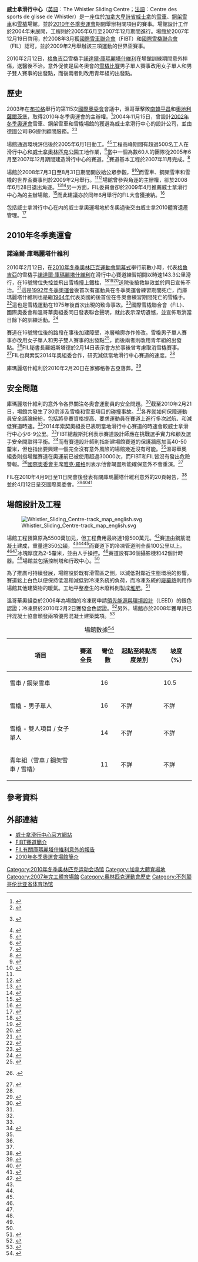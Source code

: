 {{noteTA|G1=地名
}}
{{Infobox Stadium
| name                = 威士拿滑行中心
| image               = [[Image:Whistler_bobsleigh.jpg|300px]]
| caption             = 2008年6月的威士拿滑行中心，圖中可見16號彎位和場館冷凍房
| location            = [[加拿大|加拿大]][[卑詩省|卑詩省]][[威士拿|威士拿]]
| coordinates         = {{coord|50|6|27|N|122|56|42|W|display=inline}}
| broke_ground        = 2005年6月1日
| built               = 2005年6月1日至2007年11月
| opened              = 2007年12月19日
| owner               = 溫哥華奧組委（2005年至2010年）<br>威士拿2010體育遺產（2010年冬奧會後）
| operator            = 同上
| surface             = 鋼筋混凝土連冷凍系統；可製造2-5釐米的冰層<ref name=venue />
| scoreboard          = 有
| cost                = 1億500萬[[加元|加元]]<ref name=venue />
| architect           = Stantec Architecture Limited<ref name=venue />
| project_manager     = Heatherbrae<ref name=venue />
| services engineer   = Western Pacific Enterprises GP/ Cimco Refrigeration (Toromont Industries Limited)<ref name=venue />
| general_contractor  = Emil Anderson Construction Inc.<ref name=venue />
| main_contractors    = Emil Anderson Construction Inc.<ref name=venue />
| capacity            = 12000<ref name=venue />
| dimensions          = '''雪车 / 钢架雪车：'''{{convert|1450|m|ft|abbr=on}}<br>'''雪橇 - 男子單人：''' {{convert|1374|m|ft|abbr=on}}<br>'''雪橇 - 女子單人 / 男子雙人：'''{{convert|1198|m|ft|abbr=on}}<br>'''青年組：'''{{convert|953|m|ft|abbr=on}}<br>（資料來源：<ref name=venue />）
}}
'''威士拿滑行中心'''（[[英語|英語]]：The Whistler Sliding Centre；[[法語|法語]]：Centre des sports de glisse de Whistler）是一座位於[[加拿大|加拿大]][[卑詩省|卑詩省]][[威士拿|威士拿]]的[[雪車|雪車]]、[[鋼架雪車|鋼架雪車]]和[[雪橇运动|雪橇]]場館，並於[[2010年冬季奧運會|2010年冬季奧運會]]期間舉辦相關項目的賽事。場館設計工作於2004年末展開，工程則於2005年6月至2007年12月期間進行。場館於2007年12月19日啓用，於2008年3月獲[[國際雪車聯合會|國際雪車聯合會]]（FIBT）和[[國際雪橇聯合會|國際雪橇聯合會]]（FIL）認可，並於2009年2月舉辦該三項運動的世界盃賽事。

2010年2月12日，[[格魯吉亞|格魯吉亞]]雪橇手[[諾達爾·庫瑪麗塔什維利|諾達爾·庫瑪麗塔什維利]]在場館訓練期間意外摔傷，送醫後不治。意外促使是屆冬奧會的[[2010年冬季奧林匹克運動會雪橇比賽|雪橇比賽]]男子單人賽事改用女子單人和男子雙人賽事的出發點，而後兩者則改用青年組的出發點。

==歷史==
2003年在[[布拉格|布拉格]]舉行的第115次[[國際奧委會|國際奧委會]]會議中，溫哥華擊敗[[南韓|南韓]][[平昌郡|平昌]]和[[奧地利|奧地利]][[薩爾茨堡|薩爾茨堡]]，取得2010年冬季奧運會的主辦權。<ref>{{Cite web|title = Past Olympic city post election results.|publisher = Gamesbids.com|date = 2010-06-20|url = http://www.gamesbids.com/eng/past.html|accessdate = 2010-06-20|archive-date = 2011-03-17|archive-url = https://www.webcitation.org/5xFvf0ufx?url=http://www.gamesbids.com/eng/past.html|dead-url = no}}</ref>2004年11月15日，曾設計[[2002年冬季奧運會|2002年冬季奧運會]]雪車、鋼架雪車和雪橇場館的{{link-en|Stantec|Stantec}}獲選為威士拿滑行中心的設計公司，並由德國公司IBG提供顧問服務。<ref name=award>{{Cite web|title = VANOC selects designer for Whistler Sliding Centre.|publisher = Vancouver Organizing Committee for the 2010 Olympic and Paralympic Winter Games (VANOC)|date = 2004-11-15|url = http://www.vancouver2010.com/olympic-news/n/news/vanoc-selects-designer-for-whistler-sliding-centre_35924mq.html|accessdate = 2008-02-11|archive-date = 2010-01-16|archive-url = https://web.archive.org/web/20100116014951/http://www.vancouver2010.com/olympic-news/n/news/vanoc-selects-designer-for-whistler-sliding-centre_35924mq.html|dead-url = no}}</ref><ref name=gurgel>{{Cite web|title = Leistungsspektrum Planungphase|publisher = IBG-Gurgel|url = http://ibg-gurgel.gmxhome.de/tipps.html|accessdate = 2010-04-01|deadurl = yes|archiveurl = https://archive.is/20110719033832/http://ibg-gurgel.gmxhome.de/tipps.html|archivedate = 2011-07-19}} {{de icon}}</ref> 

場館通過環境評估後於2005年6月1日動工。<ref>{{Cite web|title = Whistler Sliding Centre Environmental Screening Process.|publisher = VANOC|date = 2005-06-08|url = http://www.vancouver2010.com/dl/00/03/62/05-06-08-wsc-ceaa-backgrounder-en_28d-IT.pdf|accessdate = 2008-02-11|archive-date = 2010-01-16|archive-url = https://web.archive.org/web/20100116014952/http://www.vancouver2010.com/dl/00/03/62/05-06-08-wsc-ceaa-backgrounder-en_28d-IT.pdf|dead-url = no}}</ref><ref name=siteprep>{{Cite web|title = Preliminary site preparation begins on schedule at the Whistler Sliding Centre|publisher = VANOC|date = 2005-06-07|url = http://www.vancouver2010.com/olympic-news/n/news/preliminary-site-preparation-begins-on-schedule-at-the-whistler-sliding-centre-following-environmental-screening-approval_36200HU.html|accessdate = 2008-02-11|archive-date = 2010-01-16|archive-url = https://web.archive.org/web/20100116014935/http://www.vancouver2010.com/olympic-news/n/news/preliminary-site-preparation-begins-on-schedule-at-the-whistler-sliding-centre-following-environmental-screening-approval_36200HU.html|dead-url = no}}</ref>工程高峰期間有超過500名工人在滑行中心和[[威士拿奧林匹克公園|威士拿奧林匹克公園]]工地作業，<ref name=construct>{{Cite web|title = Construction Update: Whistler venues taking shape.|publisher = VANOC|date = 2006-07-25|url = http://www.vancouver2010.com/olympic-news/n/news/feature-stories/construction-update--whistler-venues-taking-shape_38184ai.html|accessdate = 2008-02-11|archive-date = 2010-04-08|archive-url = https://web.archive.org/web/20100408231130/http://www.vancouver2010.com/olympic-news/n/news/feature-stories/construction-update--whistler-venues-taking-shape_38184ai.html|dead-url = no}}</ref>當中一個為數60人的團隊從2005年6月至2007年12月期間建造滑行中心的賽道。<ref name=worker>{{Cite web|title = Pride in a job well done.|publisher = VANOC|date = 2007-12-14|url = http://www.vancouver2010.com/olympic-news/n/news/feature-stories/pride-in-a-job-well-done_39392qT.html|accessdate = 2008-02-11|archive-date = 2010-01-16|archive-url = https://web.archive.org/web/20100116015012/http://www.vancouver2010.com/olympic-news/n/news/feature-stories/pride-in-a-job-well-done_39392qT.html|dead-url = no}}</ref>賽道基本工程於2007年11月完成。<ref>{{Cite web|title = More than two years before Games begin, construction completed at all Whistler-based Vancouver 2010 competition venues.|publisher = VANOC|date = 2007-12-13|url = http://www.vancouver2010.com/olympic-news/n/news/more-than-two-years-before-games-begin--construction-completed-at-all-whistler-based-vancouver-2010-competition-venues_37750ty.html|accessdate = 2008-02-11|archive-date = 2010-04-08|archive-url = https://web.archive.org/web/20100408223726/http://www.vancouver2010.com/olympic-news/n/news/more-than-two-years-before-games-begin--construction-completed-at-all-whistler-based-vancouver-2010-competition-venues_37750ty.html|dead-url = no}}</ref>

場館於2008年7月3日至8月31日期間開放給公眾參觀，<ref name=open2>{{Cite web|title = The Whistler Sliding Centre and Whistler Olympic Park open to public tours.|publisher = VANOC|date = 2008-06-05|url = http://www.vancouver2010.com/olympic-news/n/news/the-whistler-sliding-centre-and-whistler-olympic-park-to-open-for-public-tours_36966sO.html|accessdate = 2008-06-06|archive-date = 2010-01-16|archive-url = https://web.archive.org/web/20100116015010/http://www.vancouver2010.com/olympic-news/n/news/the-whistler-sliding-centre-and-whistler-olympic-park-to-open-for-public-tours_36966sO.html|dead-url = no}}</ref><ref name=open>{{Cite web|title = VANOC Board of Directors receives business plan update, endorses updated plans to engage public in the 2010 Winter Games.|publisher = VANOC|date = 2008-05-21|url = http://www.vancouver2010.com/olympic-news/n/news/vanoc-board-of-directors-receives-business-plan-update--endorses-updated-plans-to-engage-public-in-the-2010-winter-games_57908xD.html|accessdate = 2008-05-22|archive-date = 2010-01-16|archive-url = https://web.archive.org/web/20100116015007/http://www.vancouver2010.com/olympic-news/n/news/vanoc-board-of-directors-receives-business-plan-update--endorses-updated-plans-to-engage-public-in-the-2010-winter-games_57908xD.html|dead-url = no}}</ref>而雪車、鋼架雪車和雪橇的世界盃賽事則於2009年2月舉行。<ref name=fil022309 /><ref name=fibt011709>{{Cite web|title = Team Event in St. Moritz Cancelled.|publisher = FIBT|date = 2009-01-17|url = http://www.fibt.com/index.php?id=88&tx_ttnews%5Bpointer%5D=13&tx_ttnews%5Btt_news%5D=485&tx_ttnews%5BbackPid%5D=171&cHash=76ff6c35aa|accessdate = 2009-01-18}}{{Dead link|date=2019年10月 |bot=InternetArchiveBot |fix-attempted=yes }}</ref>場館曾參與角逐{{link-en|2012年FIL世界雪橇大賽|FIL World Luge Championships 2012}}的主辦權，卻於2008年6月28日退出角逐。<ref>{{Cite web|title = 56th FIL Congress in Calgary.|publisher = FIL|date = 2008-04-29|url = http://www.fil-luge.org/News-Detail.155.0.html?&tx_ttnews%5BpS%5D=1207000800&tx_ttnews%5BpL%5D=2591999&tx_ttnews%5Barc%5D=1&tx_ttnews%5Btt_news%5D=3087&tx_ttnews%5BbackPid%5D=157&cHash=d8838b66e6|accessdate = 2008-05-01}}</ref><ref>
{{Cite web|title = 56th FIL Congress in Calgary.|publisher = FIL|date = 2008-06-28|url = http://www.fil-luge.org/News-Detail.155.0.html?&tx_ttnews%5BpS%5D=1212271200&tx_ttnews%5BpL%5D=2591999&tx_ttnews%5Barc%5D=1&tx_ttnews%5Btt_news%5D=3211&tx_ttnews%5BbackPid%5D=157&cHash=211cbc0141|accessdate = 2008-06-29}}</ref>另一方面，FIL委員會卻於2009年4月推薦威士拿滑行中心為{{link-en|2013年FIL世界雪橇大賽|FIL World Luge Championships 2013}}的主辦場館，<ref name=fil040809>{{Cite web|title = Recommendations for 2013 World Championships in Whistler.|publisher = FIL|date = 2009-04-08|url = http://www.fil-luge.org/News-Detail.155.0.html?&tx_ttnews%5BpS%5D=1238536800&tx_ttnews%5BpL%5D=2591999&tx_ttnews%5Barc%5D=1&tx_ttnews%5Btt_news%5D=10479&tx_ttnews%5BbackPid%5D=157&cHash=bfb1f98fe1|accessdate = 2009-04-11}}</ref>而此建議亦於同年6月舉行的FIL大會獲接納。<ref name=fil062009>{{Cite web|title = FIL Congress in Liberec.|publisher = FIL|date = 2009-06-20|url = http://www.fil-luge.org/News-Detail.155.0.html?&tx_ttnews%5BpS%5D=1243807200&tx_ttnews%5BpL%5D=2591999&tx_ttnews%5Barc%5D=1&tx_ttnews%5Btt_news%5D=10655&tx_ttnews%5BbackPid%5D=157&cHash=853d27fd14|accessdate = 2009-06-25}}</ref>

包括威士拿滑行中心在内的威士拿奧運場地於冬奧過後交由威士拿2010體育遺產管理。<ref>{{Cite web|title = Whistler Legacy Society gets new identity.|publisher = Resort Municipality of Whistler|date = 2009-02-09|url = http://www.whistler.ca/index.php?option=com_content&task=view&id=691&Itemid=1|accessdate = 2010-04-05|archive-date = 2012-02-25|archive-url = https://web.archive.org/web/20120225202050/http://www.whistler.ca/index.php?option=com_content&task=view&id=691&Itemid=1|dead-url = no}}</ref>

==2010年冬季奧運會==
===諾達爾·庫瑪麗塔什維利===
{{main|諾達爾·庫瑪麗塔什維利}}

2010年2月12日，在[[2010年冬季奧林匹克運動會開幕式|2010年冬季奧林匹克運動會開幕式]]舉行前數小時，代表[[格魯吉亞|格魯吉亞]]的雪橇手[[諾達爾·庫瑪麗塔什維利|諾達爾·庫瑪麗塔什維利]]在滑行中心賽道練習期間以時速143.3公里滑行，在16號彎位失控並飛出雪橇撞上鐵柱，<ref>{{Cite news|title = Luge Crash at the Olympics|newspaper = New York Times|location = New York, NY|publisher = Arthur O. Sulzberger, Jr.|date = 2010-02-12|url = http://www.nytimes.com/interactive/2010/02/12/sports/olympics/LUGEDEATH.html|accessdate = 2010-02-16|archive-date = 2018-03-23|archive-url = https://web.archive.org/web/20180323154406/http://www.nytimes.com/interactive/2010/02/12/sports/olympics/LUGEDEATH.html|dead-url = no}}</ref><ref name="nytimes">{{cite news | last = Branch | first = John | coauthors = Jonathan Abrams | url = http://www.nytimes.com/2010/02/13/sports/olympics/13luge.html?hp=&pagewanted=print | title = Luge Athlete's Death Casts Pall Over Games | publisher = ''[[New_York_Times|New York Times]]'' | date = 2010-02-12 | accessdate = 2010-06-20 | archive-date = 2015-06-23 | archive-url = https://web.archive.org/web/20150623084435/http://www.nytimes.com/2010/02/13/sports/olympics/13luge.html?hp=&pagewanted=print | dead-url = no }}</ref><ref>{{cite news|last = Bryant|first = Howard|coauthors = Bonnie D. Ford|url = http://sports.espn.go.com/olympics/winter/2010/news/story?id=4909034|title = Kumaritashvili killed in luge training|publisher = [[ESPN|ESPN]]|date = 2010-02-13|accessdate = 2010-06-20|archive-date = 2016-01-30|archive-url = https://web.archive.org/web/20160130104002/http://sports.espn.go.com/olympics/winter/2010/news/story?id=4909034|dead-url = no}}</ref>送院後搶救無效並於同日宣佈不治。<ref name=death>{{cite news|last=Bell|first=Terry|url=http://www.globaltvcalgary.com/story.html?id=2556532|title=Georgia's minister of sport pleads for a full investigation after luger's death|date=2010-02-12|publisher=Canwest News Service|accessdate=2010-02-12}}{{Dead link}}</ref>這是[[1992年冬季奧運會|1992年冬季奧運會]]後首次有運動員在冬季奧運會練習期間死亡，而庫瑪麗塔什維利也是繼[[1964年冬季奧林匹克運動會|1964年]]代表英國的{{link-en|Kazimierz Kay-Skrzypeski|Kazimierz Kay-Skrzypeski}}後首位在冬奧會練習期間死亡的雪橇手。<ref>{{Citation|last = Wallechinsky|first = David|last2 = Loucky|first2 = Jaime|title = The Complete Book of the Winter Olympics: 2010 Edition|place = London|publisher = Aurum Press Limited|year = 2009|chapter = Luge (Toboggan): Men|page =158}}</ref>這也是雪橇運動在1975年後首次出現的致命事故。<ref>{{Cite web|title = Luge: Luge start moved as officials defend Whistler Sliding track.|publisher = VANOC|date = 2010-02-13|url = http://www.vancouver2010.com/olympic-news/n/news/afp-news/luge--luge-start-moved-as-officials-defend-whistler-sliding-track_274696sA.html|accessdate = 2010-02-13|archive-date = 2010-02-14|archive-url = https://web.archive.org/web/20100214125400/http://www.vancouver2010.com/olympic-news/n/news/afp-news/luge--luge-start-moved-as-officials-defend-whistler-sliding-track_274696sA.html|dead-url = no}}</ref>國際雪橇聯合會（FIL）、國際奧委會和溫哥華奧組委同日發表聯合聲明，就此表示深切遺憾，並宣佈取消當日餘下的訓練活動。<ref name=joint>{{Cite web|title = Joined Statement of IOC, FIL, and VANOC.|publisher = FIL|date = 2010-02-12|url = http://www.fil-luge.org/News-Detail.335.0.html?&tx_ttnews%5Btt_news%5D=11561&tx_ttnews%5BbackPid%5D=331&cHash=c1df2390c8|accessdate = 2010-02-13|archive-date = 2015-09-24|archive-url = https://web.archive.org/web/20150924012725/http://www.fil-luge.org/News-Detail.335.0.html?&tx_ttnews[tt_news]=11561&tx_ttnews[backPid]=331&cHash=c1df2390c8|dead-url = no}}</ref>

賽道在16號彎位後的路段在事後加建障壁，冰層輪廓亦作修改。雪橇男子單人賽事亦改用女子單人和男子雙人賽事的出發點<ref>{{Cite web|title = Joint VANOC – FIL Statement on Men’s Luge Competition|publisher = VANOC|date = 2010-02-12|url = http://www.vancouver2010.com/olympic-news/n/news/fil-statement-on-mens-luge-competition_274462nE.html|accessdate = 2010-02-12|archive-date = 2010-12-25|archive-url = https://web.archive.org/web/20101225204821/http://www.vancouver2010.com/olympic-news/n/news/fil-statement-on-mens-luge-competition_274462nE.html|dead-url = no}}</ref>，而後兩者則改用青年組的出發點。<ref name=rtr021410>{{Cite web |last = Herman|first = Martyn|title = Women sliders now have kids race – German.|publisher = Reuters|date = 2010-02-14|url = http://www.reuters.com/article/idUSTRE61D2EQ20100214?feedType=RSS&feedName=everything&virtualBrandChannel=11563|accessdate = 2010-02-14}}.</ref>FIL秘書長羅姆斯塔德於2月14日表示會方於事後曾考慮取消雪橇賽事。<ref name=rtr021510>{{Cite web|last = Reich|first = Sharon|title = FIL considered cancelling competition|publisher = Reuters|date = 2010-02-15|url = http://www.reuters.com/article/idUSTRE61E11120100215?feedType=RSS&feedName=everything&virtualBrandChannel=11563|accessdate = 2010-02-16}}</ref>FIL也與索契2014年奧組委合作，研究減低當地滑行中心賽道的速度。<ref name=rtr021510 />

庫瑪麗塔什維利於2010年2月20日在家鄉格魯吉亞{{link-en|巴庫利安尼|Bakuriani}}落葬。<ref name=orh022010>{{Cite news|last = Metreveli|first = Irakli|title = Track controversy hangs over Georgian lugers <nowiki>[sic]</nowiki> funeral.|newspaper = Oregon Herald|location = Portland, Oregon|date = 2010-02-20|url = http://www.oregonherald.com/news/story/y/89218_track-controversy-hangs-over-georgian-lugers.htm|accessdate = 2010-06-20|deadurl = yes|archiveurl = https://web.archive.org/web/20110720010324/http://www.oregonherald.com/news/story/y/89218_track-controversy-hangs-over-georgian-lugers.htm|archivedate = 2011-07-20}}</ref> 

==安全問題==
庫瑪麗塔什維利的意外令各界關注冬奧會運動員的安全問題。<ref name=ap022210>{{Cite web|title = IOC to act on luge death tragedy.|work = Associated Press|publisher = Olympics-NOW.com|date = 2010-02-21|url = http://www.olympics-now.com/2010/02/21/ioc-to-act-on-luge-death-tragedy/|accessdate = 2010-08-09|archive-url = https://web.archive.org/web/20110714235716/http://www.olympics-now.com/2010/02/21/ioc-to-act-on-luge-death-tragedy/|archive-date = 2011-07-14|dead-url = yes}}</ref>截至2010年2月21日，場館共發生了30宗涉及雪橇和雪車項目的碰撞事故。<ref name=ap022210 />各界就如何保障運動員安全議論紛紛，包括將參賽資格提高、要求運動員在賽道上進行多次試航、和減低賽道時速。<ref name=ap022210 />2014年索契奧組委已表明當地滑行中心賽道的時速會較威士拿滑行中心少6-9公里。<ref name=ap022210 />FIBT總裁斯托利表示賽道設計師應在挑戰選手實力和顧及選手安全間取得平衡。<ref name=yhoo022010>{{Cite web| last = Withers| first = Tom| title = US bobsledder: Whistler track 'stupid fast'.| publisher = Yahoo! Sports| date = 2010-02-20| url = http://sports.yahoo.com/olympics/news?=txbobwomensbobsledrohb| accessdate = 2010-07-25| archive-date = 2018-08-27| archive-url = https://web.archive.org/web/20180827022250/https://sports.yahoo.com/olympics/news/?=txbobwomensbobsledrohb| dead-url = no}}</ref>而有賽道設計師則指新建場館賽道的保護牆應加高40-50釐米，但也指出要興建一個完全沒有意外風險的場館幾近沒有可能。<ref name=ap022210 />溫哥華奧組委則指場館賽道在奧運前已被使用超過30000次，而FIBT和FIL皆沒有發出危險警報。<ref name=ap022210 />[[國際奧委會|國際奧委會]]主席[[雅克·羅格|雅克·羅格]]則表示他會竭盡所能確保意外不會重演。<ref name=ap022210 />

FIL在2010年4月9日至11日開會後發表有關庫瑪麗塔什維利意外的20頁報告，<ref name=fil032510>{{Cite web|title = FIL Final Report to be published after the Commissions meetings.|publisher = FIL|date = 2010-03-25|url = http://www.fil-luge.org/News-Detail.155.0.html?&tx_ttnews%5Btt_news%5D=11637&tx_ttnews%5BbackPid%5D=307&cHash=7778c222d7|accessdate = 2010-03-27}}</ref>並於4月12日呈交國際奧委會。<ref name=report>{{Cite web|title = Official Report to the International Olympic Committee on the accident of Georgia athlete Nodar Kumaritashvili at Whistler Sliding Center on February 12, 2010 during official luge training for the XXI. Winter Olympics Games|publisher = FIL|date = 2010-04-12|url = http://www.fil-luge.org/fileadmin/user_upload/Documents/Sonstiges/FIL_Final_Report.pdf|accessdate = 2010-04-19|archive-date = 2015-09-24|archive-url = https://web.archive.org/web/20150924012818/http://www.fil-luge.org/fileadmin/user_upload/Documents/Sonstiges/FIL_Final_Report.pdf|dead-url = no}}</ref><ref>{{Cite web|title = Publication on Monday: FIL submit reports to IOC.|publisher = FIL|date = 2010-04-13|url = http://www.fil-luge.org/News-Detail.155.0.html?&tx_ttnews%5Btt_news%5D=11661&tx_ttnews%5BbackPid%5D=45&cHash=e51ef3e6b3|accessdate = 2010-04-14}}</ref><ref>{{Cite web|title = FIL publishes Accident Report.|publisher = FIL|date = 2010-04-19|url = http://www.fil-luge.org/News-Detail.155.0.html?&tx_ttnews%5Btt_news%5D=11671&tx_ttnews%5BbackPid%5D=45&cHash=32aec05ba3|accessdate = 2010-04-19|archive-date = 2011-01-21|archive-url = https://web.archive.org/web/20110121130233/http://www.fil-luge.org/News-Detail.155.0.html?&tx_ttnews[tt_news]=11671&tx_ttnews[backPid]=45&cHash=32aec05ba3|dead-url = no}}</ref>

==場館設計及工程==
[[File:Whistler_Sliding_Centre-track_map_english.svg|thumb]]

場館工程預算原為5500萬加元，但工程費用最終達1億500萬元。<ref name=fil022309>{{Cite web|title = 153,98 km/h – new speed record at the "Whistler Sliding Center".|publisher = FIL|date = 2009-02-23|url = http://www.fil-luge.org/News-Detail.155.0.html?&tx_ttnews%5BpS%5D=1233442800&tx_ttnews%5BpL%5D=2419199&tx_ttnews%5Barc%5D=1&tx_ttnews%5Btt_news%5D=10387&tx_ttnews%5BbackPid%5D=157&cHash=602572b57f|accessdate = 2009-02-23}}</ref>賽道由鋼筋混凝土建成，重量達350[[公頓|公頓]]，<ref name=siteprep /><ref name=worker /><ref name=open2 />而賽道下的冷凍管道則全長100公里以上。<ref name=construct /><ref name=open2 />冰塊厚度為2-5釐米，並由人手操控。<ref name=open2 />賽道設有36個攝影機和42個計時器。<ref name=open2 />場館並包括控制塔和行政中心。<ref name=construct />

為了推廣可持續發展，場館設於既有滑雪區之側，以減低對鄰近生態環境的影響。賽道鬆上白色以便保持低溫和減低對冷凍系統的負荷，而冷凍系統的[[廢棄熱|廢棄熱]]則用作場館其他建築物的暖氣。工地平整產生的木廢料則製成[[堆肥|堆肥]]。<ref name=story>{{Cite web|title = Sustainability and legacy information on the site selection area for the Whistler Sliding Centre.|publisher = VANOC|url = http://www.vancouver2010.com/olympic-spectator-guide/venues/the-whistler-sliding-centre/sustainability---legacy/|accessdate = 2009-12-10|archive-date = 2009-12-23|archive-url = https://web.archive.org/web/20091223175208/http://www.vancouver2010.com/olympic-spectator-guide/venues/the-whistler-sliding-centre/sustainability---legacy/|dead-url = no}}</ref>

溫哥華奧組委於2006年為場館的冷凍房申請[[領先能源與環境設計|領先能源與環境設計]]（LEED）的銀色認證；冷凍房於2010年2月2日獲發金色認證。<ref>{{Cite web|title = The Whistler Sliding Centre Refrigeration Building.|publisher = Canada Green Building Council|url = http://www.cagbc.org/leed/leed_projects/registered_projects/building_registrations10381.php?project_city=Whistler&project_province=BC|accessdate = 2010-03-28|archive-date = 2019-02-01|archive-url = https://web.archive.org/web/20190201013604/https://www.cagbc.org//leed/leed_projects/registered_projects/building_registrations10381.php?project_city=Whistler&project_province=BC|dead-url = yes}}</ref>另外，場館亦於2008年獲卑詩已拌混凝土協會頒發兩項優秀混凝土建築獎項。<ref>{{Cite web|title = 2008 BC Awards for Excellence in Concrete Construction, including the Whistler Sliding Centre.|publisher = British Columbia Ready-Mixed Concrete Association|url = http://www.bcrmca.bc.ca/media/2008%20winners.pdf|accessdate = 2009-12-10|deadurl = yes|archiveurl = https://web.archive.org/web/20110706165056/http://www.bcrmca.bc.ca/media/2008%20winners.pdf|archivedate = 2011-07-06}}</ref>

{| class="wikitable"
|+ 場館數據<ref name=venue>{{Cite web|title = Facts and Figures|publisher = Whistler Sliding Centre|url = http://whistlerslidingcentre.com/venue/facts/tabid/105/language/en-CA/default.aspx|accessdate = 2008-07-03|deadurl = yes|archiveurl = https://web.archive.org/web/20111004123201/http://whistlerslidingcentre.com/venue/facts/tabid/105/language/en-CA/default.aspx|archivedate = 2011-10-04}}</ref>
! 項目
! 賽道全長
! 彎位數
! 起點至終點高度差別
! 坡度（%）
|-
|雪車 / 鋼架雪車
|{{convert|1450|m|ft|abbr=on}}
|16
|{{convert|152|m|ft|abbr=on}}
|10.5
|-
|雪橇 - 男子單人
|{{convert|1374|m|ft|abbr=on}}
|16
|不詳
|不詳
|-
|雪橇 - 雙人項目 / 女子單人
|{{convert|1193|m|ft|abbr=on}}
|14
|不詳
|不詳
|-
|青年組（雪車 / 鋼架雪車 / 雪橇）
|{{convert|953|m|ft|abbr=on}}
|11
|不詳
|不詳
|}

==參考資料==
{{reflist|2}}

==外部連結==
*[https://web.archive.org/web/20110208031920/http://whistlerslidingcentre.com/ 威士拿滑行中心官方網站]
*[https://web.archive.org/web/20100216132210/http://fibt.pixabit.de/index.php?id=216&track_id=36&L=0 FIBT賽道簡介]
*[http://www.fil-luge.org/fileadmin/user_upload/Documents/Sonstiges/FIL_Final_Report.pdf FIL有關庫瑪麗塔什維利意外的報告] {{Wayback|url=http://www.fil-luge.org/fileadmin/user_upload/Documents/Sonstiges/FIL_Final_Report.pdf |date=20150924012818 }}
*[http://www.vancouver2010.com/whistler-sliding-centre/ 2010年冬季奧運會場館簡介]{{Wayback|url=http://www.vancouver2010.com/whistler-sliding-centre/ |date=20100309224905 }}

[[Category:2010年冬季奥林匹克运动会场馆|Category:2010年冬季奥林匹克运动会场馆]]
[[Category:加拿大體育場地|Category:加拿大體育場地]]
[[Category:2007年完工體育場館|Category:2007年完工體育場館]]
[[Category:奧林匹克運動會歷史|Category:奧林匹克運動會歷史]]
[[Category:不列颠哥伦比亚省体育场馆|Category:不列颠哥伦比亚省体育场馆]]